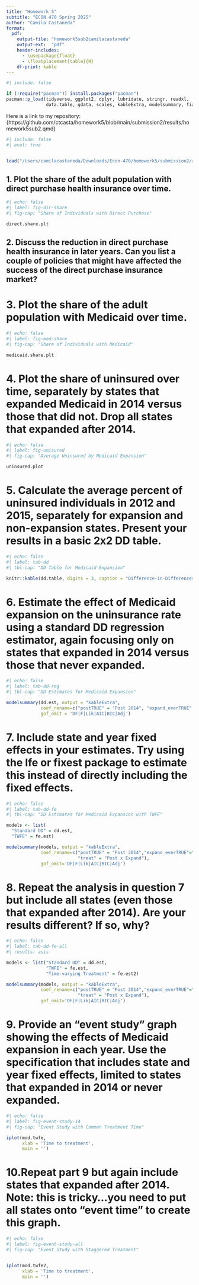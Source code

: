 ```yaml
---
title: "Homework 5"
subtitle: "ECON 470 Spring 2025"
author: "Camila Castaneda"
format:
  pdf:
    output-file: "homework5sub2camilacastaneda"
    output-ext:  "pdf"
    header-includes:
      - \usepackage{float}
      - \floatplacement{table}{H}
    df-print: kable
---
```


```r
#| include: false

if (!require("pacman")) install.packages("pacman")
pacman::p_load(tidyverse, ggplot2, dplyr, lubridate, stringr, readxl, 
               data.table, gdata, scales, kableExtra, modelsummary, fixest)
```

Here is a link to my repository: {https://github.com/ctcasta/homework5/blob/main/submission2/results/homework5sub2.qmd}


\newpage 

```r
#| include: false
#| eval: true


load("/Users/camilacastaneda/Downloads/Econ-470/homework5/submission2/results/Homework5workspace.RData")
```

\newpage 


## 1. Plot the share of the adult population with direct purchase health insurance over time. 

```r
#| echo: false
#| label: fig-dir-share
#| fig-cap: "Share of Individuals with Direct Purchase" 

direct.share.plt
```


\newpage 


## 2. Discuss the reduction in direct purchase health insurance in later years. Can you list a couple of policies that might have affected the success of the direct purchase insurance market? 





\newpage 


# 3. Plot the share of the adult population with Medicaid over time. 

```r
#| echo: false
#| label: fig-med-share
#| fig-cap: "Share of Individuals with Medicaid"

medicaid.share.plt
```


\newpage 


# 4. Plot the share of uninsured over time, separately by states that expanded Medicaid in 2014 versus those that did not. Drop all states that expanded after 2014. 

```r
#| echo: false
#| label: fig-unisured 
#| fig-cap: "Average Uninsured by Medicaid Expansion"

uninsured.plot 
```


\newpage 


# 5. Calculate the average percent of uninsured individuals in 2012 and 2015, separately for expansion and non-expansion states. Present your results in a basic 2x2 DD table. 

```r
#| echo: false
#| label: tab-dd
#| tbl-cap: "DD Table for Medicaid Expansion"

knitr::kable(dd.table, digits = 3, caption = "Difference-in-Differences Table of Uninsured Rates")
```


\newpage


# 6. Estimate the effect of Medicaid expansion on the uninsurance rate using a standard DD regression estimator, again focusing only on states that expanded in 2014 versus those that never expanded.

```r
#| echo: false
#| label: tab-dd-reg
#| tbl-cap: "DD Estimates for Medicaid Expansion"

modelsummary(dd.est, output = "kableExtra", 
             coef_rename=c("postTRUE" = "Post 2014", "expand_everTRUE" = "Expand", "treat" = "Post x Expand"),
             gof_omit = 'DF|F|Lik|AIC|BIC|Adj')
```


\newpage


# 7. Include state and year fixed effects in your estimates. Try using the lfe or fixest package to estimate this instead of directly including the fixed effects.

```r
#| echo: false
#| label: tab-dd-fe
#| tbl-cap: "DD Estimates for Medicaid Expansion with TWFE"

models <- list(
  "Standard DD" = dd.est,
  "TWFE" = fe.est)

modelsummary(models, output = "kableExtra", 
             coef_rename=c("postTRUE" = "Post 2014","expand_everTRUE"="Expand",
                           "treat" = "Post x Expand"),
             gof_omit='DF|F|Lik|AIC|BIC|Adj')
```


\newpage


# 8. Repeat the analysis in question 7 but include all states (even those that expanded after 2014). Are your results different? If so, why?

```r
#| echo: false
#| label: tab-dd-fe-all
#| results: asis

models <- list("Standard DD" = dd.est,
               "TWFE" = fe.est,
               "Time-varying Treatment" = fe.est2)

modelsummary(models, output = "kableExtra", 
             coef_rename=c("postTRUE" = "Post 2014","expand_everTRUE"="Expand",
                           "treat" = "Post x Expand"),
             gof_omit='DF|F|Lik|AIC|BIC|Adj')
```


\newpage


# 9. Provide an “event study” graph showing the effects of Medicaid expansion in each year. Use the specification that includes state and year fixed effects, limited to states that expanded in 2014 or never expanded.

```r
#| echo: false
#| label: fig-event-study-14
#| fig-cap: "Event Study with Common Treatment Time"

iplot(mod.twfe,
      xlab = 'Time to treatment',
      main = '')
```


\newpage


# 10.Repeat part 9 but again include states that expanded after 2014. Note: this is tricky…you need to put all states onto “event time” to create this graph.

```r
#| echo: false
#| label: fig-event-study-all
#| fig-cap: "Event Study with Staggered Treatment"


iplot(mod.twfe2,
      xlab = 'Time to treatment',
      main = '')
```